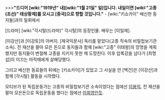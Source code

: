 >>>'''"드디어 [wiki:"1919년" 내][wiki:"1월 21일" 일]입니다. 내일이면 [wikI:"고종(조선)" 태상황제]를 모시고 [중국]으로 향할 것입니다."''' - [wiki:"키쇼카이" 배신한 동지들]과의 밀회에서

[드라마] [wiki:"각시탈(드라마)" 각시탈]의 등장인물. 배우는 [이일재].

[이강산]과 [이강토]의 아버지. [제국익문사] 독리를 맡았다(고종 직속의 비밀첩보기관 소속). 전 재산을 팔아 모은 돈으로 동지들과 함께 [wiki:"고종" 이태왕]의 망명을 계획했지만 동지들이 변절해 고종을 지키지 못한 채 도망친다. 이후 압록강을 넘다가 [최명섭]이 이끄는 마적떼에게 살해당했다. 

그리고 배신한 동료들의 뒤에는 [키쇼카이]가 있었고 그 사실을 안 [백건]은 [이강산]과 함께 [각시탈] 활동을 시작했다.

모티브가 된 독립운동가는 고종의 비밀첩보기관 소속이었다는 점에선 [[이용익]], 전 재산을 팔아 모은돈으로 독립운동을 했다는 점에선 [[이회영]]인듯. 
